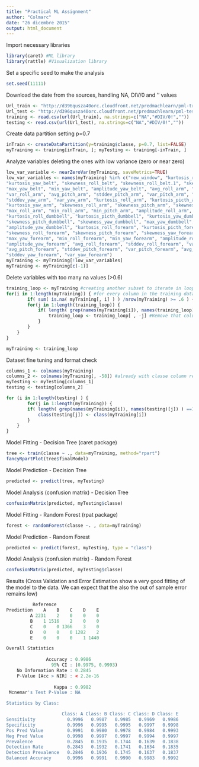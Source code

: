 ```yaml
---
title: "Practical ML Assignment"
author: "Colmarc"
date: "26 dicembre 2015"
output: html_document
---
```


Import necessary libraries
```r
library(caret) #ML library
library(rattle) #Visualization library
```

Set a specific seed to make the analysis 
```r
set.seed(11111)
```

Download the date from the sources, handling NA, DIV/0 and '' values
```r
Url_train <- "http://d396qusza40orc.cloudfront.net/predmachlearn/pml-training.csv"
Url_test <- "http://d396qusza40orc.cloudfront.net/predmachlearn/pml-testing.csv"
training <- read.csv(url(Url_train), na.strings=c("NA","#DIV/0!",""))
testing <- read.csv(url(Url_test), na.strings=c("NA","#DIV/0!",""))
```

Create data partition setting p=0.7
```r
inTrain <- createDataPartition(y=training$classe, p=0.7, list=FALSE)
myTraining <- training[inTrain, ]; myTesting <- training[-inTrain, ]
```

Analyze variables deleting the ones with low variance (zero or near zero)
```r
low_var_variable <- nearZeroVar(myTraining, saveMetrics=TRUE)
low_var_variables <- names(myTraining) %in% c("new_window", "kurtosis_roll_belt", "kurtosis_picth_belt",
"kurtosis_yaw_belt", "skewness_roll_belt", "skewness_roll_belt.1", "skewness_yaw_belt",
"max_yaw_belt", "min_yaw_belt", "amplitude_yaw_belt", "avg_roll_arm", "stddev_roll_arm",
"var_roll_arm", "avg_pitch_arm", "stddev_pitch_arm", "var_pitch_arm", "avg_yaw_arm",
"stddev_yaw_arm", "var_yaw_arm", "kurtosis_roll_arm", "kurtosis_picth_arm",
"kurtosis_yaw_arm", "skewness_roll_arm", "skewness_pitch_arm", "skewness_yaw_arm",
"max_roll_arm", "min_roll_arm", "min_pitch_arm", "amplitude_roll_arm", "amplitude_pitch_arm",
"kurtosis_roll_dumbbell", "kurtosis_picth_dumbbell", "kurtosis_yaw_dumbbell", "skewness_roll_dumbbell",
"skewness_pitch_dumbbell", "skewness_yaw_dumbbell", "max_yaw_dumbbell", "min_yaw_dumbbell",
"amplitude_yaw_dumbbell", "kurtosis_roll_forearm", "kurtosis_picth_forearm", "kurtosis_yaw_forearm",
"skewness_roll_forearm", "skewness_pitch_forearm", "skewness_yaw_forearm", "max_roll_forearm",
"max_yaw_forearm", "min_roll_forearm", "min_yaw_forearm", "amplitude_roll_forearm",
"amplitude_yaw_forearm", "avg_roll_forearm", "stddev_roll_forearm", "var_roll_forearm",
"avg_pitch_forearm", "stddev_pitch_forearm", "var_pitch_forearm", "avg_yaw_forearm",
"stddev_yaw_forearm", "var_yaw_forearm")
myTraining <- myTraining[!low_var_variables]
myTraining <- myTraining[c(-1)]
```

Delete variables with too many na values (>0.6)
```r
training_loop <- myTraining #creating another subset to iterate in loop
for(i in 1:length(myTraining)) { #for every column in the training dataset
        if( sum( is.na( myTraining[, i] ) ) /nrow(myTraining) >= .6 ) { #if n?? NAs > 60% of total observations
        for(j in 1:length(training_loop)) {
            if( length( grep(names(myTraining[i]), names(training_loop)[j]) ) ==1)  { #if the columns are the same:
                training_loop <- training_loop[ , -j] #Remove that column
            }   
        } 
    }
}

myTraining <- training_loop
```


Dataset fine tuning and format check
```r
columns_1 <- colnames(myTraining)
columns_2 <- colnames(myTraining[, -58]) #already with classe column removed
myTesting <- myTesting[columns_1]
testing <- testing[columns_2]

for (i in 1:length(testing) ) {
        for(j in 1:length(myTraining)) {
        if( length( grep(names(myTraining[i]), names(testing)[j]) ) ==1)  {
            class(testing[j]) <- class(myTraining[i])
        }      
    }      
}
```


Model Fitting - Decision Tree (caret package)
```r
tree <- train(classe ~ ., data=myTraining, method="rpart")
fancyRpartPlot(tree$finalModel)
```

Model Prediction - Decision Tree
```r
predicted <- predict(tree, myTesting)
```

Model Analysis (confusion matrix) - Decision Tree
```r
confusionMatrix(predicted, myTesting$classe)
```


Model Fitting - Random Forest (rpat package)
```r
forest <- randomForest(classe ~. , data=myTraining)
```

Model Prediction - Random Forest
```r
predicted <- predict(forest, myTesting, type = "class")
```

Model Analysis (confusion matrix) - Random Forest
```r
confusionMatrix(predicted, myTesting$classe)
```

Results (Cross Validation and Error Estimation show a very good fitting of the model to the data. We can expect that the also the out of sample error remains low)
```r
          Reference
Prediction    A    B    C    D    E
         A 2231    2    0    0    0
         B    1 1516    2    0    0
         C    0    0 1366    3    0
         D    0    0    0 1282    2
         E    0    0    0    1 1440

Overall Statistics
                                          
               Accuracy : 0.9986          
                 95% CI : (0.9975, 0.9993)
    No Information Rate : 0.2845          
    P-Value [Acc > NIR] : < 2.2e-16       
                                          
                  Kappa : 0.9982          
 Mcnemar's Test P-Value : NA              

Statistics by Class:

                     Class: A Class: B Class: C Class: D Class: E
Sensitivity            0.9996   0.9987   0.9985   0.9969   0.9986
Specificity            0.9996   0.9995   0.9995   0.9997   0.9998
Pos Pred Value         0.9991   0.9980   0.9978   0.9984   0.9993
Neg Pred Value         0.9998   0.9997   0.9997   0.9994   0.9997
Prevalence             0.2845   0.1935   0.1744   0.1639   0.1838
Detection Rate         0.2843   0.1932   0.1741   0.1634   0.1835
Detection Prevalence   0.2846   0.1936   0.1745   0.1637   0.1837
Balanced Accuracy      0.9996   0.9991   0.9990   0.9983   0.9992
```